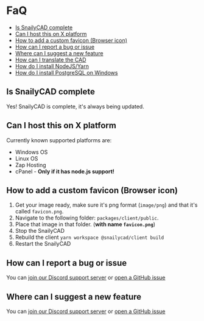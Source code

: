# FaQ

- [Is SnailyCAD complete](#is-snailycad-complete)
- [Can I host this on X platform](#can-i-host-this-on-x-platform)
- [How to add a custom favicon (Browser icon)](#how-to-add-a-custom-favicon-browser-icon)
- [How can I report a bug or issue](#how-can-i-report-a-bug-or-issue)
- [Where can I suggest a new feature](#where-can-i-suggest-a-new-feature)
- [How can I translate the CAD](/docs/features/translating)
- [How do I install NodeJS/Yarn](/docs/guides/how-to-install-node-yarn-npm)
- [How do I install PostgreSQL on Windows](/docs/guides/how-to-install-postgresql)

## Is SnailyCAD complete

Yes! SnailyCAD is complete, it's always being updated.

## Can I host this on X platform

Currently known supported platforms are:

- Windows OS
- Linux OS
- Zap Hosting
- cPanel - **Only if it has node.js support!**

## How to add a custom favicon (Browser icon)

1. Get your image ready, make sure it's png format (`image/png`) and that it's called `favicon.png`.
2. Navigate to the following folder: `packages/client/public`.
3. Place that image in that folder. (**with name `favicon.png`**)
4. Stop the SnailyCAD
5. Rebuild the client `yarn workspace @snailycad/client build`
6. Restart the SnailyCAD

## How can I report a bug or issue

You can [join our Discord support server](https://discord.gg/eGnrPqEH7U) or [open a GitHub issue](https://github.com/SnailyCAD/snaily-cadv4/issues/new/choose)

## Where can I suggest a new feature

You can [join our Discord support server](https://discord.gg/eGnrPqEH7U) or [open a GitHub issue](https://github.com/SnailyCAD/snaily-cadv4/issues/new/choose)
